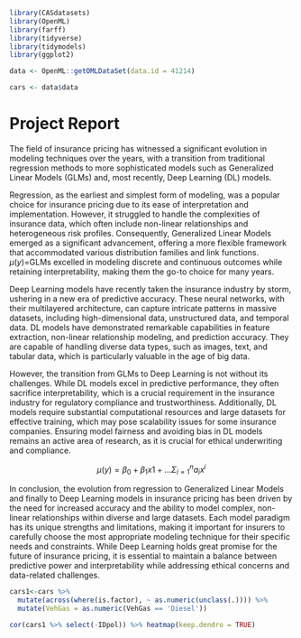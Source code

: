 ```r
library(CASdatasets)
library(OpenML)
library(farff)
library(tidyverse)
library(tidymodels)
library(ggplot2)

data <- OpenML::getOMLDataSet(data.id = 41214)

cars <- data$data
```

# Project Report

The field of insurance pricing has witnessed a significant evolution in modeling techniques over the years, with a transition from traditional regression methods to more sophisticated models such as Generalized Linear Models (GLMs) and, most recently, Deep Learning (DL) models. 

Regression, as the earliest and simplest form of modeling, was a popular choice for insurance pricing due to its ease of interpretation and implementation. However, it struggled to handle the complexities of insurance data, which often include non-linear relationships and heterogeneous risk profiles. Consequently, Generalized Linear Models emerged as a significant advancement, offering a more flexible framework that accommodated various distribution families and link functions. $\mu(y) =$GLMs excelled in modeling discrete and continuous outcomes while retaining interpretability, making them the go-to choice for many years.

Deep Learning models have recently taken the insurance industry by storm, ushering in a new era of predictive accuracy. These neural networks, with their multilayered architecture, can capture intricate patterns in massive datasets, including high-dimensional data, unstructured data, and temporal data. DL models have demonstrated remarkable capabilities in feature extraction, non-linear relationship modeling, and prediction accuracy. They are capable of handling diverse data types, such as images, text, and tabular data, which is particularly valuable in the age of big data.

However, the transition from GLMs to Deep Learning is not without its challenges. While DL models excel in predictive performance, they often sacrifice interpretability, which is a crucial requirement in the insurance industry for regulatory compliance and trustworthiness. Additionally, DL models require substantial computational resources and large datasets for effective training, which may pose scalability issues for some insurance companies. Ensuring model fairness and avoiding bias in DL models remains an active area of research, as it is crucial for ethical underwriting and compliance.

$$
\mu(y) = \beta_0 + \beta_1x1 +... \Sigma_{i=1}^na_ix^i
$$

In conclusion, the evolution from regression to Generalized Linear Models and finally to Deep Learning models in insurance pricing has been driven by the need for increased accuracy and the ability to model complex, non-linear relationships within diverse and large datasets. Each model paradigm has its unique strengths and limitations, making it important for insurers to carefully choose the most appropriate modeling technique for their specific needs and constraints. While Deep Learning holds great promise for the future of insurance pricing, it is essential to maintain a balance between predictive power and interpretability while addressing ethical concerns and data-related challenges.

```r
cars1<-cars %>% 
  mutate(across(where(is.factor), ~ as.numeric(unclass(.)))) %>% 
  mutate(VehGas = as.numeric(VehGas == 'Diesel'))

cor(cars1 %>% select(-IDpol)) %>% heatmap(keep.dendro = TRUE)
```
